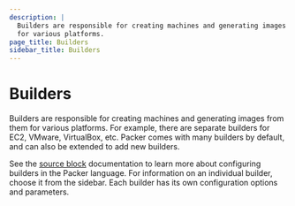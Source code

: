```yaml
---
description: |
  Builders are responsible for creating machines and generating images from them
  for various platforms.
page_title: Builders
sidebar_title: Builders
---
```


# Builders

Builders are responsible for creating machines and generating images from them
for various platforms. For example, there are separate builders for EC2,
VMware, VirtualBox, etc. Packer comes with many builders by default, and can
also be extended to add new builders.

See the [source block](/docs/templates/hcl_templates/blocks/source) documentation to learn more
about configuring builders in the Packer language.
For information on an individual builder, choose it from the sidebar. Each
builder has its own configuration options and parameters.

